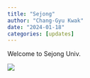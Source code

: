 ---
title: "Sejong"
author: "Chang-Gyu Kwak"
date: "2024-01-18"
categories: [updates]
---

Welcome to Sejong Univ.

![](images/thumnail.jpg)
